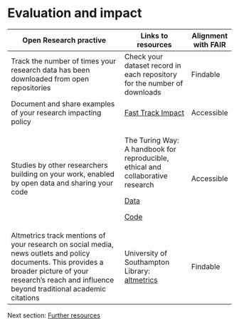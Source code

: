 # Evaluation and impact {#sec-evaluating}

+-------------------------------------------------------------------------------------------------------------------------------------------------------------------------------------------------------------+-------------------------------------------------------------------------------------------------------------+---------------------+
| Open Research practive                                                                                                                                                                                      | Links to resources                                                                                          | Alignment with FAIR |
+=============================================================================================================================================================================================================+=============================================================================================================+=====================+
| Track the number of times your research data has been downloaded from open repositories                                                                                                                     | Check your dataset record in each repository for the number of downloads                                    | Findable            |
+-------------------------------------------------------------------------------------------------------------------------------------------------------------------------------------------------------------+-------------------------------------------------------------------------------------------------------------+---------------------+
| Document and share examples of your research impacting policy                                                                                                                                               | [Fast Track Impact](https://www.fasttrackimpact.com/)                                                       | Accessible          |
+-------------------------------------------------------------------------------------------------------------------------------------------------------------------------------------------------------------+-------------------------------------------------------------------------------------------------------------+---------------------+
| Studies by other researchers building on your work, enabled by open data and sharing your code                                                                                                              | The Turing Way: A handbook for reproducible, ethical and collaborative research                             | Accessible          |
|                                                                                                                                                                                                             |                                                                                                             |                     |
|                                                                                                                                                                                                             | [Data](https://the-turing-way.netlify.app/reproducible-research/rdm/rdm-sharing)                            |                     |
|                                                                                                                                                                                                             |                                                                                                             |                     |
|                                                                                                                                                                                                             | [Code](https://the-turing-way.netlify.app/reproducible-research/code-reuse)                                 |                     |
+-------------------------------------------------------------------------------------------------------------------------------------------------------------------------------------------------------------+-------------------------------------------------------------------------------------------------------------+---------------------+
| Altmetrics track mentions of your research on social media, news outlets and policy documents. This provides a broader picture of your research's reach and influence beyond traditional academic citations | University of Southampton Library: [altmetrics](https://library.soton.ac.uk/bibliometrics/altmetrics/guide) | Findable            |
+-------------------------------------------------------------------------------------------------------------------------------------------------------------------------------------------------------------+-------------------------------------------------------------------------------------------------------------+---------------------+

Next section: [Further resources](Resources.qmd#sec-resources)

